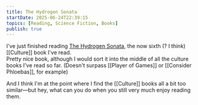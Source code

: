 ```yaml
---
title: The Hydrogen Sonata
startDate: 2025-06-24T22:39:15
topics: [Reading, Science Fiction, Books]
publish: true
---
```


I've just finished reading [The Hydrogen Sonata](https://en.wikipedia.org/wiki/The_Hydrogen_Sonata), the now sixth (? I think) [[Culture]] book I've read.  
Pretty nice book, although I would sort it into the middle of all the culture books I've read so far.
(Doesn't surpass [[Player of Games]] or [[Consider Phloebas]], for example)

And I think I'm at the point where I find the [[Culture]] books all a bit too similar—but hey, what can you do when you still very much enjoy reading them.
